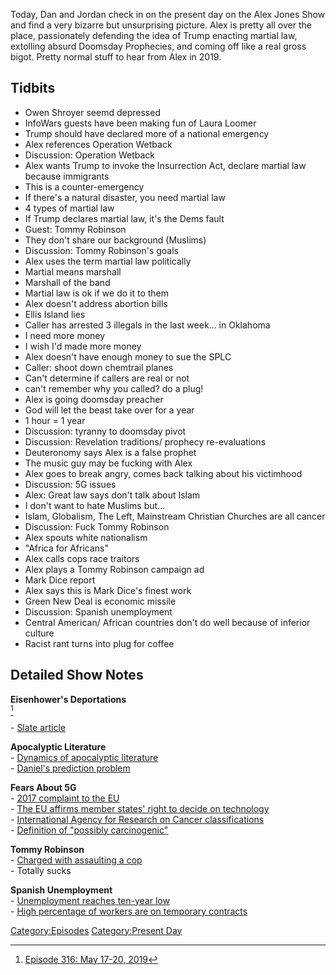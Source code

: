 {{Episode
    | title             = May 17-20, 2019
    | caption           = [https://knowledgefight.libsyn.com/knowledge-fight-may-17-20-2019 Listen to this episode on Libsyn]
    | episodeNumber     = 299
    | length            = 02:02:50
    | airDate           = May 22, 2019
    | coverageStartDate = May 17, 2019
    | coverageEndDate   = May 20, 2019
    | episodeType       = [[:Category:Present Day|Present Day]]
    | appearance        = [[Owne Shroyer]], [[Laura Loomer]], [[Tommy Robinson]], [[Mark Dice]]
    | previousEpisode   = [[298: January 20-23, 2013]]
    | nextEpisode       = [[300: May 21-22, 2019]]
}}

{{Stub}}

Today, Dan and Jordan check in on the present day on the Alex Jones Show and find a very bizarre but unsurprising picture. Alex is pretty all over the place, passionately defending the idea of Trump enacting martial law, extolling absurd Doomsday Prophecies, and coming off like a real gross bigot. Pretty normal stuff to hear from Alex in 2019.

==Tidbits==

*Owen Shroyer seemd depressed
*InfoWars guests have been making fun of Laura Loomer
*Trump should have declared more of a national emergency
*Alex references Operation Wetback
*Discussion: Operation Wetback
*Alex wants Trump to invoke the Insurrection Act, declare martial law because immigrants
*This is a counter-emergency
*If there's a natural disaster, you need martial law
*4 types of martial law
*If Trump declares martial law, it's the Dems fault
*Guest: Tommy Robinson
*They don't share our background (Muslims)
*Discussion: Tommy Robinson's goals
*Alex uses the term martial law politically
*Martial means marshall
*Marshall of the band
*Martial law is ok if we do it to them
*Alex doesn't address abortion bills
*Ellis Island lies
*Caller has arrested 3 illegals in the last week... in Oklahoma
*I need more money
*I wish I'd made more money
*Alex doesn't have enough money to sue the SPLC
*Caller: shoot down chemtrail planes
*Can't determine if callers are real or not
*can't remember why you called? do a plug!
*Alex is going doomsday preacher
*God will let the beast take over for a year
*1 hour = 1 year
*Discussion: tyranny to doomsday pivot
*Discussion: Revelation traditions/ prophecy re-evaluations
*Deuteronomy says Alex is a false prophet
*The music guy may be fucking with Alex
*Alex goes to break angry, comes back talking about his victimhood
*Discussion: 5G issues
*Alex: Great law says don't talk about Islam
*I don't want to hate Muslims but...
*Islam, Globalism, The Left, Mainstream Christian Churches are all cancer
*Discussion: Fuck Tommy Robinson
*Alex spouts white nationalism
*"Africa for Africans"
*Alex calls cops race traitors
*Alex plays a Tommy Robinson campaign ad
*Mark Dice report
*Alex says this is Mark Dice's finest work
*Green New Deal is economic missile
*Discussion: Spanish unemployment
*Central American/ African countries don't do well because of inferior culture
*Racist rant turns into plug for coffee

==Detailed Show Notes==

'''Eisenhower's Deportations'''<br /><ref>[https://knowledgefight.com/research/2019/5/22/episode-316-may-17-20-2019 Episode 316: May 17-20, 2019]</ref>

- [https://slate.com/news-and-politics/2016/11/donald-trump-mass-deportation-and-the-tragic-history-of-operation-wetback.html Slate article]

'''Apocalyptic Literature'''<br />

- [https://en.wikisource.org/wiki/1911_Encyclop%C3%A6dia_Britannica/Apocalyptic_Literature Dynamics of apocalyptic literature]<br />

- [https://www.livius.org/articles/misc/daniel-11-in-context/ Daniel's prediction problem]

'''Fears About 5G'''<br />

- [https://www.jrseco.com/wp-content/uploads/2017-09-13-Scientist-Appeal-5G-Moratorium.pdf 2017 complaint to the EU]<br />

- [https://www.jrseco.com/european-union-5g-appeal-scientists-warn-of-potential-serious-health-effects-of-5g/ The EU affirms member states' right to decide on technology]<br />

- [https://monographs.iarc.fr/list-of-classifications-volumes/ International Agency for Research on Cancer classifications]<br />

- [http://ec.europa.eu/health/scientific_committees/opinions_layman/en/electromagnetic-fields/glossary/ghi/iarc-classification.htm Definition of "possibly carcinogenic"]

'''Tommy Robinson'''<br />

- [http://web.archive.org/web/20100729233930/https://www.hopenothate.org.uk/The-BNP-past-of-EDL-leader Charged with assaulting a cop]<br />

- Totally sucks

'''Spanish Unemployment'''<br />

- [https://www.seattletimes.com/business/spains-unemployment-rate-drops-to-10-year-low/ Unemployment reaches ten-year low]<br />

- [https://elpais.com/elpais/2012/03/05/inenglish/1330952298_341418.html High percentage of workers are on temporary contracts]

[[Category:Episodes]]
[[Category:Present Day]]